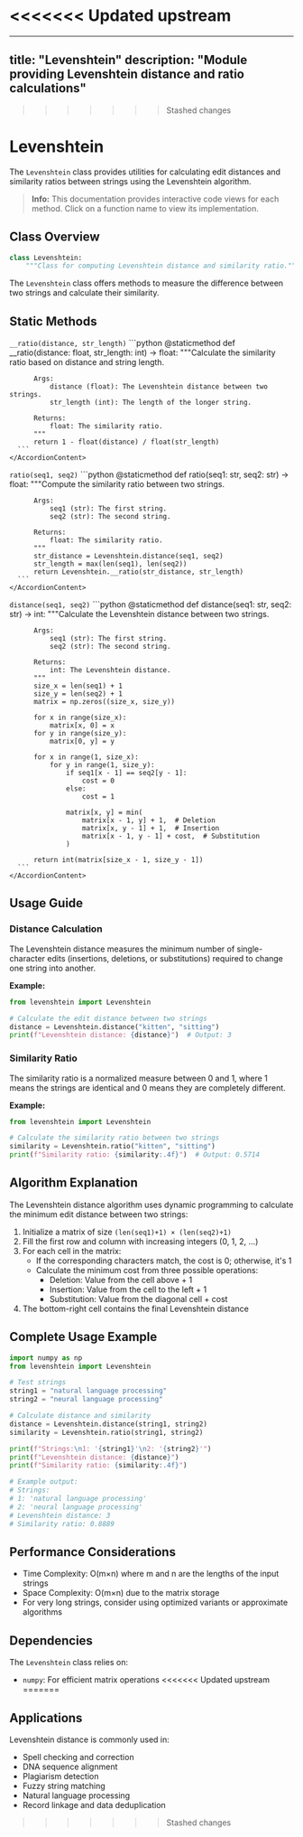<<<<<<< Updated upstream
=======
---
title: "Levenshtein"
description: "Module providing Levenshtein distance and ratio calculations"
---
>>>>>>> Stashed changes


# Levenshtein

The `Levenshtein` class provides utilities for calculating edit distances and similarity ratios between strings using the Levenshtein algorithm.

> **Info:** This documentation provides interactive code views for each method. Click on a function name to view its implementation.

## Class Overview

```python
class Levenshtein:
    """Class for computing Levenshtein distance and similarity ratio."""
```

The `Levenshtein` class offers methods to measure the difference between two strings and calculate their similarity.

## Static Methods

<Accordion type="single" collapsible>
  <AccordionItem value="ratio-private">
    <AccordionTrigger>
      <code>__ratio(distance, str_length)</code>
    </AccordionTrigger>
    <AccordionContent>
      ```python
      @staticmethod
      def __ratio(distance: float, str_length: int) -> float:
          """Calculate the similarity ratio based on distance and string length.

          Args:
              distance (float): The Levenshtein distance between two strings.
              str_length (int): The length of the longer string.

          Returns:
              float: The similarity ratio.
          """
          return 1 - float(distance) / float(str_length)
      ```
    </AccordionContent>
  </AccordionItem>

  <AccordionItem value="ratio">
    <AccordionTrigger>
      <code>ratio(seq1, seq2)</code>
    </AccordionTrigger>
    <AccordionContent>
      ```python
      @staticmethod
      def ratio(seq1: str, seq2: str) -> float:
          """Compute the similarity ratio between two strings.

          Args:
              seq1 (str): The first string.
              seq2 (str): The second string.

          Returns:
              float: The similarity ratio.
          """
          str_distance = Levenshtein.distance(seq1, seq2)
          str_length = max(len(seq1), len(seq2))
          return Levenshtein.__ratio(str_distance, str_length)
      ```
    </AccordionContent>
  </AccordionItem>

  <AccordionItem value="distance">
    <AccordionTrigger>
      <code>distance(seq1, seq2)</code>
    </AccordionTrigger>
    <AccordionContent>
      ```python
      @staticmethod
      def distance(seq1: str, seq2: str) -> int:
          """Calculate the Levenshtein distance between two strings.

          Args:
              seq1 (str): The first string.
              seq2 (str): The second string.

          Returns:
              int: The Levenshtein distance.
          """
          size_x = len(seq1) + 1
          size_y = len(seq2) + 1
          matrix = np.zeros((size_x, size_y))

          for x in range(size_x):
              matrix[x, 0] = x
          for y in range(size_y):
              matrix[0, y] = y

          for x in range(1, size_x):
              for y in range(1, size_y):
                  if seq1[x - 1] == seq2[y - 1]:
                      cost = 0
                  else:
                      cost = 1

                  matrix[x, y] = min(
                      matrix[x - 1, y] + 1,  # Deletion
                      matrix[x, y - 1] + 1,  # Insertion
                      matrix[x - 1, y - 1] + cost,  # Substitution
                  )

          return int(matrix[size_x - 1, size_y - 1])
      ```
    </AccordionContent>
  </AccordionItem>
</Accordion>

## Usage Guide

### Distance Calculation

The Levenshtein distance measures the minimum number of single-character edits (insertions, deletions, or substitutions) required to change one string into another.

**Example:**
```python
from levenshtein import Levenshtein

# Calculate the edit distance between two strings
distance = Levenshtein.distance("kitten", "sitting")
print(f"Levenshtein distance: {distance}")  # Output: 3
```

### Similarity Ratio

The similarity ratio is a normalized measure between 0 and 1, where 1 means the strings are identical and 0 means they are completely different.

**Example:**
```python
from levenshtein import Levenshtein

# Calculate the similarity ratio between two strings
similarity = Levenshtein.ratio("kitten", "sitting")
print(f"Similarity ratio: {similarity:.4f}")  # Output: 0.5714
```

## Algorithm Explanation

The Levenshtein distance algorithm uses dynamic programming to calculate the minimum edit distance between two strings:

1. Initialize a matrix of size `(len(seq1)+1) × (len(seq2)+1)`
2. Fill the first row and column with increasing integers (0, 1, 2, ...)
3. For each cell in the matrix:
   - If the corresponding characters match, the cost is 0; otherwise, it's 1
   - Calculate the minimum cost from three possible operations:
     - Deletion: Value from the cell above + 1
     - Insertion: Value from the cell to the left + 1
     - Substitution: Value from the diagonal cell + cost
4. The bottom-right cell contains the final Levenshtein distance

## Complete Usage Example

```python
import numpy as np
from levenshtein import Levenshtein

# Test strings
string1 = "natural language processing"
string2 = "neural language processing"

# Calculate distance and similarity
distance = Levenshtein.distance(string1, string2)
similarity = Levenshtein.ratio(string1, string2)

print(f"Strings:\n1: '{string1}'\n2: '{string2}'")
print(f"Levenshtein distance: {distance}")
print(f"Similarity ratio: {similarity:.4f}")

# Example output:
# Strings:
# 1: 'natural language processing'
# 2: 'neural language processing'
# Levenshtein distance: 3
# Similarity ratio: 0.8889
```

## Performance Considerations

- Time Complexity: O(m×n) where m and n are the lengths of the input strings
- Space Complexity: O(m×n) due to the matrix storage
- For very long strings, consider using optimized variants or approximate algorithms

## Dependencies

The `Levenshtein` class relies on:

- `numpy`: For efficient matrix operations
<<<<<<< Updated upstream
=======

## Applications

Levenshtein distance is commonly used in:

- Spell checking and correction
- DNA sequence alignment
- Plagiarism detection
- Fuzzy string matching
- Natural language processing
- Record linkage and data deduplication
>>>>>>> Stashed changes
